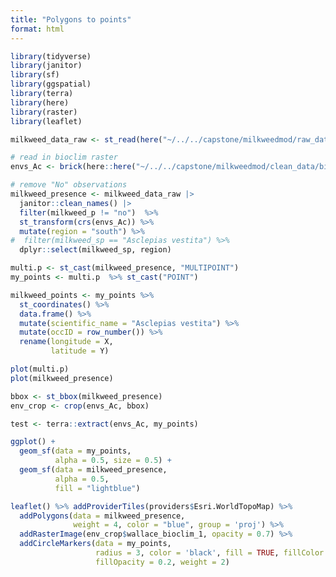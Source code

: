 ```yaml
---
title: "Polygons to points"
format: html
---
```


```r
library(tidyverse)
library(janitor)
library(sf)
library(ggspatial)
library(terra)
library(here)
library(raster)
library(leaflet)
```

```r
milkweed_data_raw <- st_read(here("~/../../capstone/milkweedmod/raw_data/milkweed_polygon_data/"))

# read in bioclim raster
envs_Ac <- brick(here::here("~/../../capstone/milkweedmod/clean_data/bioclim/wallace_bioclim.tif"))

# remove "No" observations
milkweed_presence <- milkweed_data_raw |> 
  janitor::clean_names() |> 
  filter(milkweed_p != "no")  %>%
  st_transform(crs(envs_Ac)) %>%
  mutate(region = "south") %>%
#  filter(milkweed_sp == "Asclepias vestita") %>%
  dplyr::select(milkweed_sp, region)
```


```r
multi.p <- st_cast(milkweed_presence, "MULTIPOINT")
my_points <- multi.p  %>% st_cast("POINT")

milkweed_points <- my_points %>%
  st_coordinates() %>%
  data.frame() %>%
  mutate(scientific_name = "Asclepias vestita") %>%
  mutate(occID = row_number()) %>%
  rename(longitude = X,
         latitude = Y)

plot(multi.p)
plot(milkweed_presence)
```


```r
bbox <- st_bbox(milkweed_presence)
env_crop <- crop(envs_Ac, bbox)

test <- terra::extract(envs_Ac, my_points)

ggplot() +
  geom_sf(data = my_points,
          alpha = 0.5, size = 0.5) +
  geom_sf(data = milkweed_presence,
          alpha = 0.5,
          fill = "lightblue")
```

```r
leaflet() %>% addProviderTiles(providers$Esri.WorldTopoMap) %>%
  addPolygons(data = milkweed_presence,
              weight = 4, color = "blue", group = 'proj') %>%
  addRasterImage(env_crop$wallace_bioclim_1, opacity = 0.7) %>%
  addCircleMarkers(data = my_points,
                   radius = 3, color = 'black', fill = TRUE, fillColor = "black",
                   fillOpacity = 0.2, weight = 2)
```
